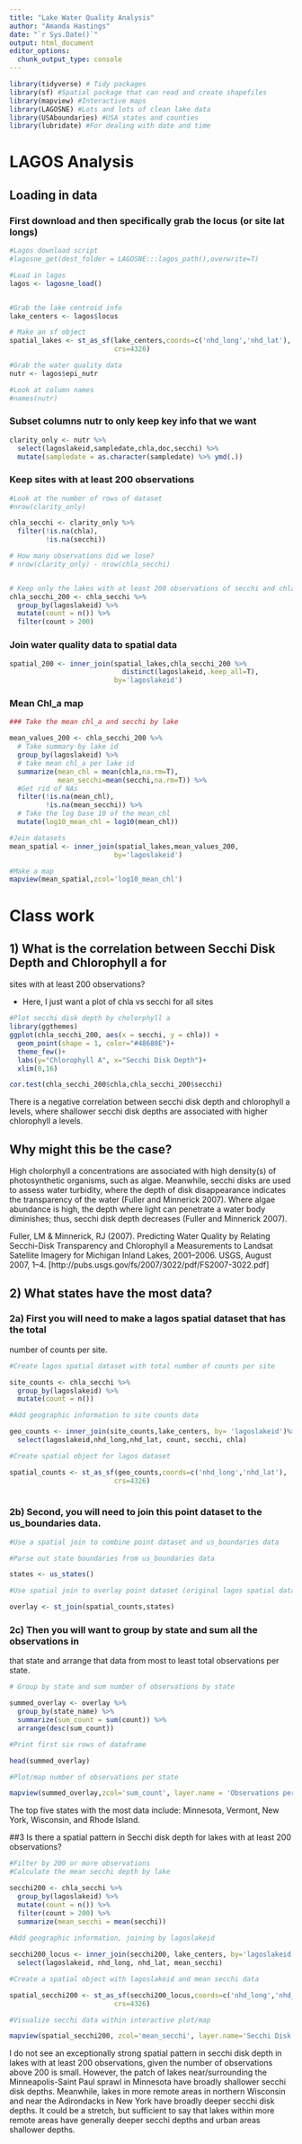 ```yaml
---
title: "Lake Water Quality Analysis"
author: "Amanda Hastings"
date: "`r Sys.Date()`"
output: html_document
editor_options: 
  chunk_output_type: console
---
```




```r
library(tidyverse) # Tidy packages
library(sf) #Spatial package that can read and create shapefiles 
library(mapview) #Interactive maps
library(LAGOSNE) #Lots and lots of clean lake data
library(USAboundaries) #USA states and counties
library(lubridate) #For dealing with date and time
```


# LAGOS Analysis


## Loading in data


### First download and then specifically grab the locus (or site lat longs)
```r
#Lagos download script
#lagosne_get(dest_folder = LAGOSNE:::lagos_path(),overwrite=T)

#Load in lagos
lagos <- lagosne_load()


#Grab the lake centroid info
lake_centers <- lagos$locus

# Make an sf object 
spatial_lakes <- st_as_sf(lake_centers,coords=c('nhd_long','nhd_lat'),
                          crs=4326)

#Grab the water quality data
nutr <- lagos$epi_nutr

#Look at column names
#names(nutr)
```

### Subset columns nutr to only keep key info that we want


```r
clarity_only <- nutr %>%
  select(lagoslakeid,sampledate,chla,doc,secchi) %>%
  mutate(sampledate = as.character(sampledate) %>% ymd(.))

```


### Keep sites with at least 200 observations 

```r

#Look at the number of rows of dataset
#nrow(clarity_only)

chla_secchi <- clarity_only %>%
  filter(!is.na(chla),
         !is.na(secchi))

# How many observations did we lose?
# nrow(clarity_only) - nrow(chla_secchi)


# Keep only the lakes with at least 200 observations of secchi and chla
chla_secchi_200 <- chla_secchi %>%
  group_by(lagoslakeid) %>%
  mutate(count = n()) %>%
  filter(count > 200)


```


### Join water quality data to spatial data

```r
spatial_200 <- inner_join(spatial_lakes,chla_secchi_200 %>%
                            distinct(lagoslakeid,.keep_all=T),
                          by='lagoslakeid')


```

### Mean Chl_a map

```r
### Take the mean chl_a and secchi by lake

mean_values_200 <- chla_secchi_200 %>%
  # Take summary by lake id
  group_by(lagoslakeid) %>%
  # take mean chl_a per lake id
  summarize(mean_chl = mean(chla,na.rm=T),
            mean_secchi=mean(secchi,na.rm=T)) %>%
  #Get rid of NAs
  filter(!is.na(mean_chl),
         !is.na(mean_secchi)) %>%
  # Take the log base 10 of the mean_chl
  mutate(log10_mean_chl = log10(mean_chl))

#Join datasets
mean_spatial <- inner_join(spatial_lakes,mean_values_200,
                          by='lagoslakeid') 

#Make a map
mapview(mean_spatial,zcol='log10_mean_chl')
```


# Class work

## 1) What is the correlation between Secchi Disk Depth and Chlorophyll a for 
sites with at least 200 observations?

- Here, I just want a plot of chla vs secchi for all sites 

```r
#Plot secchi disk depth by cholorphyll a 
library(ggthemes)
ggplot(chla_secchi_200, aes(x = secchi, y = chla)) +
  geom_point(shape = 1, color="#48680E")+ 
  theme_few()+
  labs(y="Chlorophyll A", x="Secchi Disk Depth")+ 
  xlim(0,16)

```


```r
cor.test(chla_secchi_200$chla,chla_secchi_200$secchi)
```

There is a negative correlation between secchi disk depth and chlorophyll a levels, where shallower secchi disk depths are associated with higher chlorophyll a levels. 


## Why might this be the case? 

High cholorphyll a concentrations are associated with high density(s) of photosynthetic organisms, such as algae. Meanwhile, secchi disks are used to assess water turbidity, where the depth of disk disappearance indicates the transparency of the water (Fuller and Minnerick 2007). Where algae abundance is high, the depth where light can penetrate a water body diminishes; thus, secchi disk depth decreases (Fuller and Minnerick 2007).

Fuller, LM & Minnerick, RJ (2007). Predicting Water Quality by Relating Secchi-Disk Transparency and Chlorophyll a Measurements to Landsat Satellite Imagery for Michigan Inland Lakes, 2001–2006. USGS, August 2007, 1–4. [http://pubs.usgs.gov/fs/2007/3022/pdf/FS2007-3022.pdf]


## 2) What states have the most data? 

### 2a) First you will need to make a lagos spatial dataset that has the total 
number of counts per site.

```r
#Create lagos spatial dataset with total number of counts per site 

site_counts <- chla_secchi %>%
  group_by(lagoslakeid) %>%
  mutate(count = n())

#Add geographic information to site counts data 

geo_counts <- inner_join(site_counts,lake_centers, by= 'lagoslakeid')%>% 
  select(lagoslakeid,nhd_long,nhd_lat, count, secchi, chla)

#Create spatial object for lagos dataset 

spatial_counts <- st_as_sf(geo_counts,coords=c('nhd_long','nhd_lat'),
                          crs=4326)
  
```


### 2b) Second, you will need to join this point dataset to the us_boundaries data.

```r
#Use a spatial join to combine point dataset and us_boundaries data

#Parse out state boundaries from us_boundaries data   

states <- us_states()

#Use spatial join to overlay point dataset (original lagos spatial dataset) and state boundaries 

overlay <- st_join(spatial_counts,states)

```


### 2c) Then you will want to group by state and sum all the observations in 
that state and arrange that data from most to least total observations per state. 

```r
# Group by state and sum number of observations by state

summed_overlay <- overlay %>%
  group_by(state_name) %>%
  summarize(sum_count = sum(count)) %>%
  arrange(desc(sum_count))

#Print first six rows of dataframe

head(summed_overlay)

```


```r
#Plot/map number of observations per state

mapview(summed_overlay,zcol='sum_count', layer.name = 'Observations per state',canvas=TRUE)
```


The top five states with the most data include: Minnesota, Vermont, New York, Wisconsin, and Rhode Island. 


##3 Is there a spatial pattern in Secchi disk depth for lakes with at least 200 
observations?

```r
#Filter by 200 or more observations
#Calculate the mean secchi depth by lake

secchi200 <- chla_secchi %>%
  group_by(lagoslakeid) %>%
  mutate(count = n()) %>%
  filter(count > 200) %>% 
  summarize(mean_secchi = mean(secchi))
  
#Add geographic information, joining by lagoslakeid

secchi200_locus <- inner_join(secchi200, lake_centers, by='lagoslakeid') %>%
  select(lagoslakeid, nhd_long, nhd_lat, mean_secchi)

#Create a spatial object with lagoslakeid and mean secchi data

spatial_secchi200 <- st_as_sf(secchi200_locus,coords=c('nhd_long','nhd_lat'),
                          crs=4326)

#Visualize secchi data within interactive plot/map

mapview(spatial_secchi200, zcol='mean_secchi', layer.name='Secchi Disk Depth', canvas=TRUE)

```

I do not see an exceptionally strong spatial pattern in secchi disk depth in lakes with at least 200 observations, given the number of observations above 200 is small. However, the patch of lakes near/surrounding the Minneapolis-Saint Paul sprawl in Minnesota have broadly shallower secchi disk depths. Meanwhile, lakes in more remote areas in northern Wisconsin and near the Adirondacks in New York have broadly deeper secchi disk depths. It could be a stretch, but sufficient to say that lakes within more remote areas have generally deeper secchi depths and urban areas shallower depths. 





